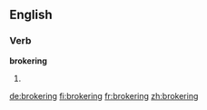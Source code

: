 ==English==

===Verb===
'''brokering'''

# {{present participle of|broker}}

[[de:brokering]]
[[fi:brokering]]
[[fr:brokering]]
[[zh:brokering]]